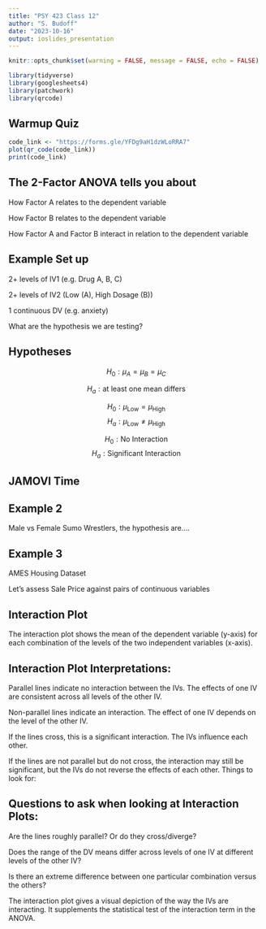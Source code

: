 ```yaml
---
title: "PSY 423 Class 12"
author: "S. Budoff"
date: "2023-10-16"
output: ioslides_presentation
---
```


```r
knitr::opts_chunk$set(warning = FALSE, message = FALSE, echo = FALSE)
```

```r
library(tidyverse)
library(googlesheets4)
library(patchwork)
library(qrcode)

```

## Warmup Quiz

```r
code_link <- "https://forms.gle/YFDg9aH1dzWLoRRA7"
plot(qr_code(code_link))
print(code_link)
```


## The 2-Factor ANOVA tells you about

How Factor A relates to the dependent variable

How Factor B relates to the dependent variable

How Factor A and Factor B interact in relation to the dependent variable


## Example Set up

2+ levels of IV1 (e.g. Drug A, B, C)

2+ levels of IV2 (Low (A), High Dosage (B))

1 continuous DV (e.g. anxiety)

What are the hypothesis we are testing?


## Hypotheses

$$H_0: \mu_{A} = \mu_{B} = \mu_{C}$$

$$H_a: \text{at least one mean differs}$$

$$H_0: \mu_\text{Low} = \mu_\text{High}$$
$$H_a: \mu_\text{Low} \neq \mu_\text{High}$$

$$H_0: \text{No Interaction}$$
$$H_a: \text{Significant Interaction}$$

## JAMOVI Time


## Example 2

Male vs Female Sumo Wrestlers, the hypothesis are....

## Example 3 

AMES Housing Dataset

Let's assess Sale Price against pairs of continuous variables


## Interaction Plot

The interaction plot shows the mean of the dependent variable (y-axis) for each combination of the levels of the two independent variables (x-axis).

## Interaction Plot Interpretations:

Parallel lines indicate no interaction between the IVs. The effects of one IV are consistent across all levels of the other IV.

Non-parallel lines indicate an interaction. The effect of one IV depends on the level of the other IV.

If the lines cross, this is a significant interaction. The IVs influence each other.

If the lines are not parallel but do not cross, the interaction may still be significant, but the IVs do not reverse the effects of each other.
Things to look for:

## Questions to ask when looking at Interaction Plots:

Are the lines roughly parallel? Or do they cross/diverge?

Does the range of the DV means differ across levels of one IV at different levels of the other IV?

Is there an extreme difference between one particular combination versus the others?

The interaction plot gives a visual depiction of the way the IVs are interacting. It supplements the statistical test of the interaction term in the ANOVA.

